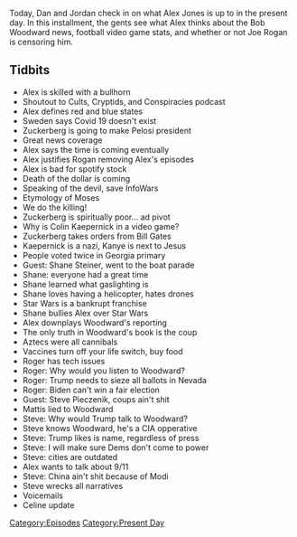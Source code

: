 {{DEFAULTSORT:
    #_EPISODE_0480:September 9-10, 2020
}}{{Episode
    | title             = September 9-10, 2020
    | caption           = Listen to this episode on [https://knowledgefight.libsyn.com/480-september-9-10-2020 Libsyn] [https://open.spotify.com/episode/0QaOEmY7x7rpvPs349IuVS Spotify], Read the [[Transcript/480: September 9-10, 2020|Unofficial Transcript]]
    | episodeNumber     = 480
    | length            = 01:47:07
    | airDate           = September 11, 2020
    | coverageStartDate = September 9, 2020
    | coverageEndDate   = September 10, 2020
    | episodeType       = [[:Category:Present Day|Present Day]]
    | appearance        = [[Mark Zuckerberg]], [[Nancy Pelosi]], [[Colin Kaepernick]], [[Bill Gates]], [[Kanye West]], [[Shane Steiner]], [[Bob Woodward]], [[Roger Stone]], [[Steve Peiczenik]]
    | previousEpisode   = [[479: The Devil Went Down To Kiev]]
    | nextEpisode       = [[481: September 13, 2012]]
}}

{{Stub}}

Today, Dan and Jordan check in on what Alex Jones is up to in the present day. In this installment, the gents see what Alex thinks about the Bob Woodward news, football video game stats, and whether or not Joe Rogan is censoring him.

==Tidbits==

*Alex is skilled with a bullhorn
*Shoutout to Cults, Cryptids, and Conspiracies podcast
*Alex defines red and blue states
*Sweden says Covid 19 doesn't exist
*Zuckerberg is going to make Pelosi president
*Great news coverage
*Alex says the time is coming eventually
*Alex justifies Rogan removing Alex's episodes
*Alex is bad for spotify stock
*Death of the dollar is coming
*Speaking of the devil, save InfoWars
*Etymology of Moses
*We do the killing!
*Zuckerberg is spiritually poor... ad pivot
*Why is Colin Kaepernick in a video game?
*Zuckerberg takes orders from Bill Gates
*Kaepernick is a nazi, Kanye is next to Jesus
*People voted twice in Georgia primary
*Guest: Shane Steiner, went to the boat parade
*Shane: everyone had a great time
*Shane learned what gaslighting is
*Shane loves having a helicopter, hates drones
*Star Wars is a bankrupt franchise
*Shane bullies Alex over Star Wars
*Alex downplays Woodward's reporting
*The only truth in Woodward's book is the coup
*Aztecs were all cannibals
*Vaccines turn off your life switch, buy food
*Roger has tech issues
*Roger: Why would you listen to Woodward?
*Roger: Trump needs to sieze all ballots in Nevada
*Roger: Biden can't win a fair election
*Guest: Steve Pieczenik, coups ain't shit
*Mattis lied to Woodward
*Steve: Why would Trump talk to Woodward?
*Steve knows Woodward, he's a CIA opperative
*Steve: Trump likes is name, regardless of press
*Steve: I will make sure Dems don't come to power
*Steve: cities are outdated
*Alex wants to talk about 9/11
*Steve: China ain't shit because of Modi
*Steve wrecks all narratives
*Voicemails
*Celine update

[[Category:Episodes]]
[[Category:Present Day]]
